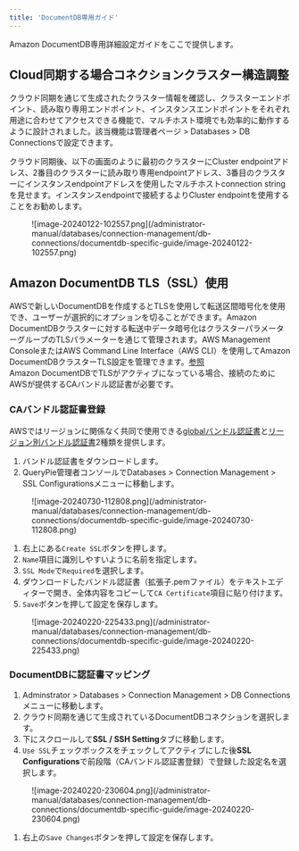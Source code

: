 ```yaml
---
title: 'DocumentDB専用ガイド'
---
```



<Callout type="info">
Amazon DocumentDB専用詳細設定ガイドをここで提供します。
</Callout>

## Cloud同期する場合コネクションクラスター構造調整

クラウド同期を通じて生成されたクラスター情報を確認し、クラスターエンドポイント、読み取り専用エンドポイント、インスタンスエンドポイントをそれぞれ用途に合わせてアクセスできる機能で、マルチホスト環境でも効率的に動作するように設計されました。該当機能は管理者ページ &gt; Databases &gt; DB Connectionsで設定できます。

クラウド同期後、以下の画面のように最初のクラスターにCluster endpointアドレス、2番目のクラスターに読み取り専用endpointアドレス、3番目のクラスターにインスタンスendpointアドレスを使用したマルチホストconnection stringを見せます。インスタンスendpointで接続するよりCluster endpointを使用することをお勧めします。

<figure data-layout="center" data-align="center">
![image-20240122-102557.png](/administrator-manual/databases/connection-management/db-connections/documentdb-specific-guide/image-20240122-102557.png)
</figure>

## Amazon DocumentDB TLS（SSL）使用

AWSで新しいDocumentDBを作成するとTLSを使用して転送区間暗号化を使用でき、ユーザーが選択的にオプションを切ることができます。Amazon DocumentDBクラスターに対する転送中データ暗号化はクラスターパラメーターグループのTLSパラメーターを通じて管理されます。AWS Management ConsoleまたはAWS Command Line Interface（AWS CLI）を使用してAmazon DocumentDBクラスターTLS設定を管理できます。[参照](https://docs.aws.amazon.com/ko_kr/documentdb/latest/developerguide/security.encryption.ssl.html#security.encryption.ssl.managing)<br/>Amazon DocumentDBでTLSがアクティブになっている場合、接続のためにAWSが提供するCAバンドル認証書が必要です。

### CAバンドル認証書登録

AWSではリージョンに関係なく共同で使用できる[globalバンドル認証書](https://docs.aws.amazon.com/ko_kr/AmazonRDS/latest/UserGuide/UsingWithRDS.SSL.html#UsingWithRDS.SSL.CertificatesAllRegions)と[リージョン別バンドル認証書](https://docs.aws.amazon.com/ko_kr/AmazonRDS/latest/UserGuide/UsingWithRDS.SSL.html#UsingWithRDS.SSL.RegionCertificates)2種類を提供します。

1. バンドル認証書をダウンロードします。
2. QueryPie管理者コンソールでDatabases &gt; Connection Management &gt; SSL Configurationsメニューに移動します。

<figure data-layout="center" data-align="center">
![image-20240730-112808.png](/administrator-manual/databases/connection-management/db-connections/documentdb-specific-guide/image-20240730-112808.png)
</figure>

1. 右上にある`Create SSL`ボタンを押します。
2. `Name`項目に識別しやすいように名前を指定します。
3. `SSL Mode`で`Required`を選択します。
4. ダウンロードしたバンドル認証書（拡張子.pemファイル）をテキストエディターで開き、全体内容をコピーして`CA Certificate`項目に貼り付けます。
5. `Save`ボタンを押して設定を保存します。

<figure data-layout="center" data-align="center">
![image-20240220-225433.png](/administrator-manual/databases/connection-management/db-connections/documentdb-specific-guide/image-20240220-225433.png)
</figure>

### DocumentDBに認証書マッピング

1. Adminstrator &gt; Databases &gt; Connection Management &gt; DB Connectionsメニューに移動します。
2. クラウド同期を通じて生成されているDocumentDBコネクションを選択します。
3. 下にスクロールして**SSL / SSH Setting**タブに移動します。
4. `Use SSL`チェックボックスをチェックしてアクティブにした後**SSL Configurations**で前段階（CAバンドル認証書登録）で登録した設定名を選択します。

<figure data-layout="center" data-align="center">
![image-20240220-230604.png](/administrator-manual/databases/connection-management/db-connections/documentdb-specific-guide/image-20240220-230604.png)
</figure>

1. 右上の`Save Changes`ボタンを押して設定を保存します。
